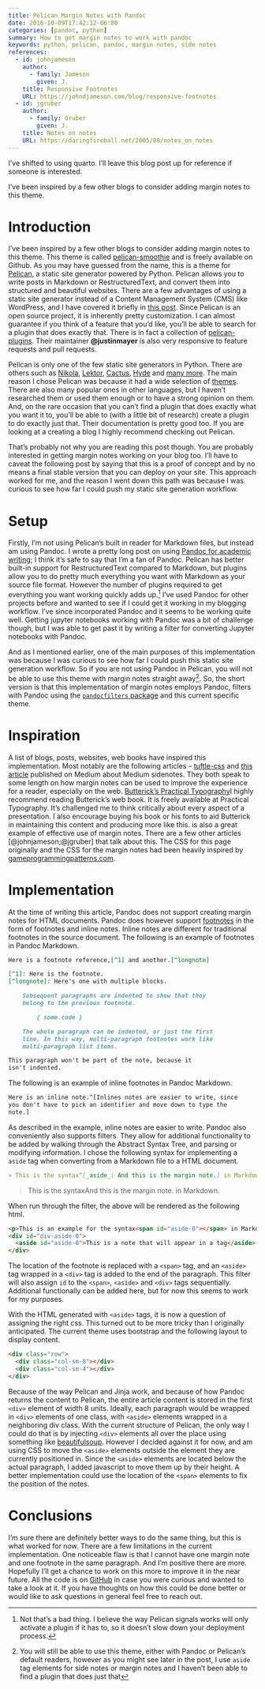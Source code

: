 ```yaml
---
title: Pelican Margin Notes with Pandoc
date: 2016-10-09T17:42:12-06:00
categories: [pandoc, python]
summary: How to get margin notes to work with pandoc
keywords: python, pelican, pandoc, margin notes, side notes
references:
  - id: johnjameson
    author:
      - family: Jameson
        given: J.
    title: Responsive Footnotes
    URL: https://johndjameson.com/blog/responsive-footnotes
  - id: jgruber
    author:
      - family: Gruber
        given: J.
    title: Notes on notes
    URL: https://daringfireball.net/2005/08/notes_on_notes
---
```


::: callout-note
I've shifted to using quarto. I'll leave this blog post up for reference if someone is interested.
:::

I've been inspired by a few other blogs to consider adding margin notes to this theme.

# Introduction

I've been inspired by a few other blogs to consider adding margin notes to this theme.
This theme is called [pelican-smoothie](https://github.com/kdheepak/pelican-smoothie) and is freely available on Github.
As you may have guessed from the name, this is a theme for [Pelican](https://github.com/getpelican/pelican), a static site generator powered by Python.
Pelican allows you to write posts in Markdown or RestructuredText, and convert them into structured and beautiful websites.
There are a few advantages of using a static site generator instead of a Content Management System (CMS) like WordPress,
and I have covered it briefly in [this post](../how-to-set-up-a-pelican-blog-with-github-pages).
Since Pelican is an open source project, it is inherently pretty customization.
I can almost guarantee if you think of a feature that you'd like, you'll be able to search for a plugin that does
exactly that. There is in fact a collection of [pelican-plugins](https://github.com/getpelican/pelican-plugins). Their maintainer **\@justinmayer** is also very responsive to feature requests and pull requests.

[Pelican is only one of the few static site generators in Python. There are others such as [Nikola](https://github.com/getnikola/nikola), [Lektor](https://github.com/lektor/lektor), [Cactus](https://github.com/eudicots/Cactus), [Hyde](https://github.com/hyde/hyde) and [many more](https://www.fullstackpython.com/static-site-generator.html). The main reason I chose Pelican was because it had a wide selection of [themes](https://github.com/getpelican/pelican-themes). There are also many popular ones in other languages, but I haven't researched them or used them enough or to have a strong opinion on them.]{.aside}
And, on the rare occasion that you can't find a plugin that does exactly what you want it to, you'll be able to (with a little bit of research) create a plugin to do exactly just that. Their documentation is pretty good too.
If you are looking at a creating a blog I highly recommend checking out Pelican.


That's probably not why you are reading this post though. You are probably interested in getting margin notes working on your blog too.
I'll have to caveat the following post by saying that this is a proof of concept and by no means a final stable version that you can deploy on your site.
This approach worked for me, and the reason I went down this path was because I was curious to see how far I could push my static site generation workflow.

# Setup

Firstly, I'm not using Pelican's built in reader for Markdown files, but instead am using Pandoc. I wrote a pretty long post on using
[Pandoc for academic writing](../writing-papers-with-markdown/); I think it's safe to say that I'm a fan of Pandoc.
Pelican has better built-in support for RestructuredText compared to Markdown, but plugins allow you to do pretty much everything you want with Markdown as your source file format.
However the number of plugins required to get everything you want working quickly adds up.[^3]
I've used Pandoc for other projects before and wanted to see if I could get it working in my blogging workflow.
I've since incorporated Pandoc and it seems to be working quite well.
Getting jupyter notebooks working with Pandoc was a bit of challenge though, but I was able to get past it by writing a filter for converting Jupyter notebooks with Pandoc.

[^3]: Not that's a bad thing. I believe the way Pelican signals works will only activate a plugin if it has to, so it doesn't slow down your deployment process.

And as I mentioned earlier, one of the main purposes of this implementation was because I was curious to see how far I could push this static site generation workflow.
So if you are not using Pandoc in Pelican, you will not be
able to use this theme with margin notes straight away^[You will still be able to use this theme, either with Pandoc or Pelican's default readers,
however as you might see later in the post, I use `aside` tag elements for side notes or margin notes and I haven't been able to find a plugin
that does just that]. So, the short version is that this implementation of margin notes employs Pandoc, filters with Pandoc using the [`pandocfilters` package](https://github.com/jgm/pandocfilters) and this current specific theme.

# Inspiration

A list of blogs, posts, websites, web books have inspired this implementation.
Most notably are the following articles – [tuftle-css](https://edwardtufte.github.io/tufte-css/) and [this article](https://owenblacker.medium.com/marginal-notes-on-medium-268b3f727e6d) published on Medium about Medium sidenotes.
They both speak to some length on how margin notes can be used to improve the experience for a reader, especially on the web.
[Butterick’s Practical Typography](https://practicaltypography.com/)[I highly recommend reading Butterick's web book. It is freely available at Practical Typography. It's challenged me to think critically about every aspect of a presentation. I also encourage buying his book or his fonts to aid Butterick in maintaining this content and producing more like this.]{.aside} is also a great example of effective use of margin notes.
There are a few other articles [@johnjameson;@jgruber] that talk about this.
The CSS for this page originally and the CSS for the margin notes had been heavily inspired by [gameprogrammingpatterns.com](https://gameprogrammingpatterns.com/).


# Implementation

At the time of writing this article, Pandoc does not support creating margin notes for HTML documents.
Pandoc does however support [footnotes](https://pandoc.org/MANUAL.html#footnotes) in the form of footnotes and inline notes.
Inline notes are different for traditional footnotes in the source document. The following is an example of footnotes in Pandoc Markdown.

```markdown
Here is a footnote reference,[^1] and another.[^longnote]

[^1]: Here is the footnote.
[^longnote]: Here's one with multiple blocks.

    Subsequent paragraphs are indented to show that they
    belong to the previous footnote.

        { some.code }

    The whole paragraph can be indented, or just the first
    line. In this way, multi-paragraph footnotes work like
    multi-paragraph list items.

This paragraph won't be part of the note, because it
isn't indented.
```

The following is an example of inline footnotes in Pandoc Markdown.

```markdown
Here is an inline note.^[Inlines notes are easier to write, since
you don't have to pick an identifier and move down to type the
note.]
```

As described in the example, inline notes are easier to write.
Pandoc also conveniently also supports filters.
They allow for additional functionality to be added by walking through the Abstract Syntax Tree, and parsing or modifying information.
I chose the following syntax for implementing a `aside` tag when converting from a Markdown file to a HTML document.

```markdown
> This is the syntax^[_aside_: And this is the margin note.] in Markdown.
```

> This is the syntax[And this is the margin note.]{.aside} in Markdown.

When run through the filter, the above will be rendered as the following html.

```html
<p>This is an example for the syntax<span id="aside-0"></span> in Markdown.</p>
<div id="div-aside-0">
  <aside id="aside-0">This is a note that will appear in a tag</aside>
</div>
```

The location of the footnote is replaced with a `<span>` tag, and an `<aside>` tag wrapped in a `<div>` tag is added to the end of the paragraph.
This filter will also assign `id` to the `<span>`, `<aside>` and `<div>` tags sequentially.
Additional functionally can be added here, but for now this seems to work for my purposes.

With the HTML generated with `<aside>` tags, it is now a question of assigning the right css.
This turned out to be more tricky than I originally anticipated.
The current theme uses bootstrap and the following layout to display content.

```html
<div class="row">
  <div class="col-sm-8"></div>
  <div class="col-sm-4"></div>
</div>
```

Because of the way Pelican and Jinja work, and because of how Pandoc returns the content to Pelican, the entire article content
is stored in the first `<div>` element of width 8 units.
Ideally, each paragraph would be wrapped in `<div>` elements of one class, with `<aside>` elements wrapped in a neighboring div class.
With the current structure of Pelican, the only way I could do that is by injecting `<div>` elements all over the place using something like
[beautifulsoup](https://www.crummy.com/software/BeautifulSoup/).
However I decided against it for now, and am using CSS to move the `<aside>` elements outside the element they are currently positioned in.
Since the `<aside>` elements are located below the actual paragraph, I added javascript to move them up by their height.
A better implementation could use the location of the `<span>` elements to fix the position of the notes.

# Conclusions

I'm sure there are definitely better ways to do the same thing, but this is what worked for now.
There are a few limitations in the current implementation.
One noticeable flaw is that I cannot have one margin note and one footnote in the same paragraph. And I'm positive there are more. Hopefully I'll get a chance to work on this more to improve it in the near future.
All the code is on [GitHub](https://github.com/kdheepak) in case you were curious and wanted to take a look at it.
If you have thoughts on how this could be done better or would like to ask questions in general feel free to reach out.
